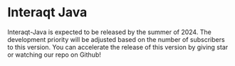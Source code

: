 # Interaqt Java

<div className={"font-mono "}>
  Interaqt-Java is expected to be released by the <span className="font-bold">summer of 2024.</span>
  The development priority will be adjusted based on the number of subscribers to this version.
  You can accelerate the release of this version by giving star or watching our repo on Github!
</div>

